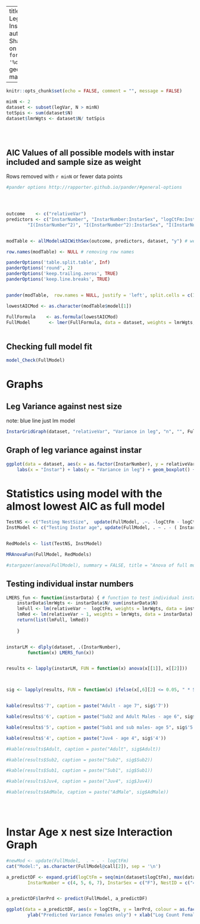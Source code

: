 

---
title: "Variance in Leg vs Nest Size Instar As Number"
author: "Ruth Sharpe"
date: "Run on `r format(Sys.time(), '%d %B, %Y')`"
geometry: margin=1cm

---

```{r dataImport,  include = FALSE}
knitr::opts_chunk$set(echo = FALSE, comment = "", message = FALSE)

minN <- 2
dataset <- subset(legVar, N > minN)
totSpis <- sum(dataset$N)
dataset$lmrWgts <- dataset$N/ totSpis





```

AIC Values of all possible models with instar included and sample size as weight
------------------
Rows removed with `r minN` or fewer data points 

```{r kable, results='asis',  echo = FALSE}
#pander options http://rapporter.github.io/pander/#general-options




outcome    <- c("relativeVar")
predictors <- c("InstarNumber", "InstarNumber:InstarSex", "logCtFm:InstarNumber", "logCtFm:InstarNumber:InstarSex", 
		"I(InstarNumber^2)", "I(InstarNumber^2):InstarSex", "I(InstarNumber^2):InstarSex:logCtFm")


modTable <- allModelsAICWithSex(outcome, predictors, dataset, "y") # weights included if "y"

row.names(modTable) <- NULL # removing row names

panderOptions('table.split.table', Inf)
panderOptions('round', 2)
panderOptions('keep.trailing.zeros', TRUE)
panderOptions('keep.line.breaks', TRUE)


pander(modTable,  row.names = NULL, justify = 'left', split.cells = c(1, 2, 61, 2))

lowestAICMod <- as.character(modTable$model[1])

FullFormula    <- as.formula(lowestAICMod)
FullModel       <- lmer(FullFormula, data = dataset, weights = lmrWgts, REML = FALSE)
	
```

Checking full model fit
--------------------


```{r ModelFit, fig.height=3, fig.width=3}

model_Check(FullModel)

```
\pagebreak

Graphs
====================

Leg Variance against nest size
-----------
 
note: blue line just lm model
```{r, fig.height=8, fig.width=12, echo = FALSE}


InstarGridGraph(dataset, "relativeVar", "Variance in leg", "n", "", FullModel, "y")

```

Graph of leg variance against instar
--------

```{r legVarInstar, fig.height=6, fig.width=8, echo = FALSE}
ggplot(data = dataset, aes(x = as.factor(InstarNumber), y = relativeVar, fill = InstarSex)) +
	labs(x = "Instar") + labs(y = "Variance in leg") + geom_boxplot() + mytheme

```
\pagebreak

Statistics using model with the almost lowest AIC as full model
====================


```{r Stats,  results='asis', echo = FALSE , comment = "", message = FALSE, warning = FALSE}


TestNS <- c("Testing NestSize",  update(FullModel, .~. -logCtFm - logCtFm:InstarNumber))
InstModel <- c("Testing Instar age", update(FullModel, . ~ . - ( InstarNumber + InstarNumber:InstarSex + logCtFm:InstarNumber + I(InstarNumber^2))))


RedModels <- list(TestNS, InstModel)

MRAnovaFun(FullModel, RedModels)

#stargazer(anova(FullModel), summary = FALSE, title = "Anova of full model alone", header = FALSE)

```



Testing individual instar numbers
--------------------

```{r IndInstars,  results='asis', echo = FALSE, comment = "", tab.cap = NULL, message = FALSE, warning = FALSE, hold = TRUE}


LMERS_fun <- function(instarData) { # function to test individual instars 	
	instarData$lmrWgts <- instarData$N/ sum(instarData$N)
    lmFull <- lm(relativeVar ~  logCtFm, weights = lmrWgts, data = instarData)
    lmRed <- lm(relativeVar ~ 1, weights = lmrWgts, data = instarData)
    return(list(lmFull, lmRed))
	
    }


instarLM <- dlply(dataset, .(InstarNumber),        
		function(x) LMERS_fun(x))


results <- lapply(instarLM, FUN = function(x) anova(x[[1]], x[[2]]))



sig <- lapply(results, FUN = function(x) ifelse(x[,6][2] <= 0.05, " * SIGNIFICANT *", "not significant"))


kable(results$'7', caption = paste("Adult - age 7", sig$'7'))

kable(results$'6', caption = paste("Sub2 and Adult Males - age 6", sig$'6'))

kable(results$'5', caption = paste("Sub1 and sub males- age 5", sig$'5'))

kable(results$'4', caption = paste("Juv4 - age 4", sig$'4'))

#kable(results$Adult, caption = paste("Adult", sig$Adult))

#kable(results$Sub2, caption = paste("Sub2", sig$Sub2))

#kable(results$Sub1, caption = paste("Sub1", sig$Sub1))

#kable(results$Juv4, caption = paste("Juv4", sig$Juv4))

#kable(results$AdMale, caption = paste("AdMale", sig$AdMale))


	
```

Instar Age x nest size Interaction Graph
==================
 

```{r, fig.height=7, fig.width=13}

#newMod <- update(FullModel,  . ~ . - logCtFm)
cat("Model:", as.character(FullModel@call[2]), sep = '\n')

a_predictDF <- expand.grid(logCtFm = seq(min(dataset$logCtFm), max(dataset$logCtFm), by = 0.1), 
		InstarNumber = c(4, 5, 6, 7), InstarSex = c("F"), NestID = c("44.4EX12"))


a_predictDF$lmrPrd <- predict(FullModel, a_predictDF)

ggplot(data = a_predictDF, aes(x = logCtFm, y = lmrPrd, colour = as.factor(InstarNumber))) + geom_line(size = 1) + mytheme +
		ylab("Predicted Variance Females only") + xlab("Log Count Females") + scale_colour_discrete(name = "Instar Age")


```

\pagebreak
